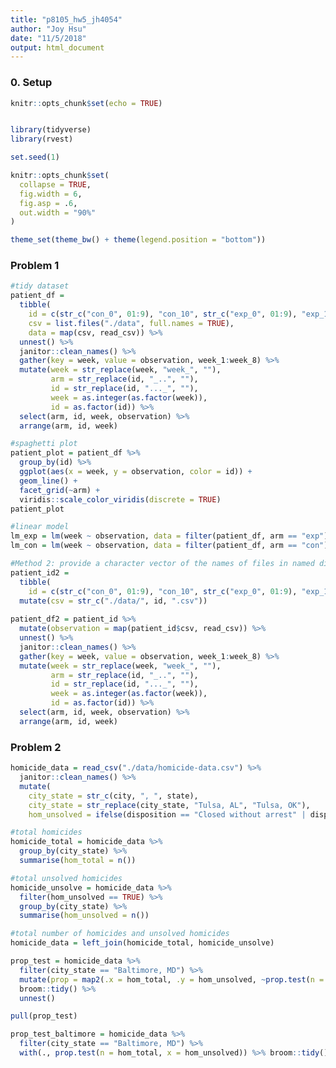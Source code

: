```yaml
---
title: "p8105_hw5_jh4054"
author: "Joy Hsu"
date: "11/5/2018"
output: html_document
---
```


### 0. Setup

```r
knitr::opts_chunk$set(echo = TRUE)


library(tidyverse)
library(rvest)

set.seed(1)

knitr::opts_chunk$set(
  collapse = TRUE,
  fig.width = 6,
  fig.asp = .6,
  out.width = "90%"
)

theme_set(theme_bw() + theme(legend.position = "bottom"))
```

### Problem 1
```r
#tidy dataset
patient_df = 
  tibble(
    id = c(str_c("con_0", 01:9), "con_10", str_c("exp_0", 01:9), "exp_10"),
    csv = list.files("./data", full.names = TRUE),
    data = map(csv, read_csv)) %>% 
  unnest() %>% 
  janitor::clean_names() %>% 
  gather(key = week, value = observation, week_1:week_8) %>% 
  mutate(week = str_replace(week, "week_", ""),
         arm = str_replace(id, "_..", ""),
         id = str_replace(id, "..._", ""),
         week = as.integer(as.factor(week)),
         id = as.factor(id)) %>% 
  select(arm, id, week, observation) %>%
  arrange(arm, id, week)

#spaghetti plot
patient_plot = patient_df %>% 
  group_by(id) %>% 
  ggplot(aes(x = week, y = observation, color = id)) +
  geom_line() +
  facet_grid(~arm) +
  viridis::scale_color_viridis(discrete = TRUE)
patient_plot

#linear model
lm_exp = lm(week ~ observation, data = filter(patient_df, arm == "exp")) %>% broom::tidy() %>% mutate(sig = p.value < 0.05)
lm_con = lm(week ~ observation, data = filter(patient_df, arm == "con")) %>% broom::tidy() %>% mutate(sig = p.value < 0.05)
```

```r
#Method 2: provide a character vector of the names of files in named directory data
patient_id2 = 
  tibble(
    id = c(str_c("con_0", 01:9), "con_10", str_c("exp_0", 01:9), "exp_10")) %>%
  mutate(csv = str_c("./data/", id, ".csv")) 
  
patient_df2 = patient_id %>% 
  mutate(observation = map(patient_id$csv, read_csv)) %>% 
  unnest() %>% 
  janitor::clean_names() %>% 
  gather(key = week, value = observation, week_1:week_8) %>% 
  mutate(week = str_replace(week, "week_", ""),
         arm = str_replace(id, "_..", ""),
         id = str_replace(id, "..._", ""),
         week = as.integer(as.factor(week)),
         id = as.factor(id)) %>% 
  select(arm, id, week, observation) %>%
  arrange(arm, id, week)
```

### Problem 2

```r
homicide_data = read_csv("./data/homicide-data.csv") %>% 
  janitor::clean_names() %>% 
  mutate(
    city_state = str_c(city, ", ", state),
    city_state = str_replace(city_state, "Tulsa, AL", "Tulsa, OK"),
    hom_unsolved = ifelse(disposition == "Closed without arrest" | disposition == "Open/No arrest", TRUE, FALSE))

#total homicides
homicide_total = homicide_data %>% 
  group_by(city_state) %>% 
  summarise(hom_total = n())

#total unsolved homicides
homicide_unsolve = homicide_data %>% 
  filter(hom_unsolved == TRUE) %>% 
  group_by(city_state) %>% 
  summarise(hom_unsolved = n())

#total number of homicides and unsolved homicides
homicide_data = left_join(homicide_total, homicide_unsolve)

prop_test = homicide_data %>% 
  filter(city_state == "Baltimore, MD") %>% 
  mutate(prop = map2(.x = hom_total, .y = hom_unsolved, ~prop.test(n = .x, x = .y))) %>% 
  broom::tidy() %>% 
  unnest()

pull(prop_test)

prop_test_baltimore = homicide_data %>% 
  filter(city_state == "Baltimore, MD") %>% 
  with(., prop.test(n = hom_total, x = hom_unsolved)) %>% broom::tidy()
```

